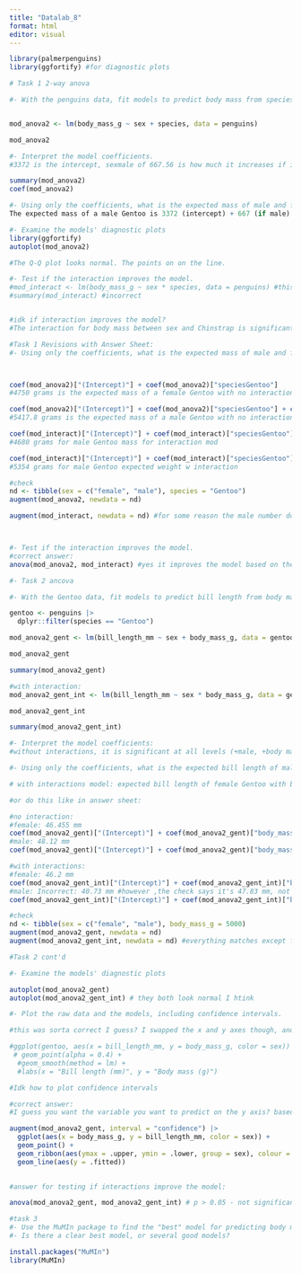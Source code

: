 ---
title: "Datalab_8"
format: html
editor: visual
---

```{r}


library(palmerpenguins)
library(ggfortify) #for diagnostic plots
```

```{r}

# Task 1 2-way anova

#- With the penguins data, fit models to predict body mass from species and sex with and without an interaction.


mod_anova2 <- lm(body_mass_g ~ sex + species, data = penguins)

mod_anova2

#- Interpret the model coefficients.
#3372 is the intercept, sexmale of 667.56 is how much it increases if it's a male, and species Chinstrap of 26.92 is how much it increases if Chinstrap and male (but add the male number too), and species Gentoo is the same but 1377. 

summary(mod_anova2)
coef(mod_anova2)

#- Using only the coefficients, what is the expected mass of male and female Gentoos with each model.
The expected mass of a male Gentoo is 3372 (intercept) + 667 (if male) + 1377 (if Gentoo). The expected mass of a female Gentoo is 3372 (intercept + 1377 (if Gentoo)).

#- Examine the models' diagnostic plots
library(ggfortify)
autoplot(mod_anova2)

#The Q-Q plot looks normal. The points on on the line.

#- Test if the interaction improves the model.
#mod_interact <- lm(body_mass_g ~ sex * species, data = penguins) #this line is incorrect
#summary(mod_interact) #incorrect


#idk if interaction improves the model?
#The interaction for body mass between sex and Chinstrap is significant at the 0.01 level, but between sex and Gentoo is significant but at the 0.05 level.
```

```{r}
#Task 1 Revisions with Answer Sheet:
#- Using only the coefficients, what is the expected mass of male and female Gentoos with each model.



coef(mod_anova2)["(Intercept)"] + coef(mod_anova2)["speciesGentoo"] 
#4750 grams is the expected mass of a female Gentoo with no interaction model

coef(mod_anova2)["(Intercept)"] + coef(mod_anova2)["speciesGentoo"] + coef(mod_anova2)["sexmale"] 
#5417.8 grams is the expected mass of a male Gentoo with no interaction model.

coef(mod_interact)["(Intercept)"] + coef(mod_interact)["speciesGentoo"]
#4680 grams for male Gentoo mass for interaction mod

coef(mod_interact)["(Intercept)"] + coef(mod_interact)["speciesGentoo"] + coef(mod_interact)["sexmale"]
#5354 grams for male Gentoo expected weight w interaction

#check 
nd <- tibble(sex = c("female", "male"), species = "Gentoo")
augment(mod_anova2, newdata = nd)

augment(mod_interact, newdata = nd) #for some reason the male number doesn't match the above number (5354 above, but 5484 here). Not sure why.



#- Test if the interaction improves the model.
#correct answer:
anova(mod_anova2, mod_interact) #yes it improves the model based on the sig, which is p<0.0001
```

```{r}
#- Task 2 ancova

#- With the Gentoo data, fit models to predict bill length from body mass and sex with and without an interaction.

gentoo <- penguins |>
  dplyr::filter(species == "Gentoo")

mod_anova2_gent <- lm(bill_length_mm ~ sex + body_mass_g, data = gentoo)

mod_anova2_gent

summary(mod_anova2_gent)

#with interaction:
mod_anova2_gent_int <- lm(bill_length_mm ~ sex * body_mass_g, data = gentoo)

mod_anova2_gent_int

summary(mod_anova2_gent_int)

#- Interpret the model coefficients:
#without interactions, it is significant at all levels (+male, +body mass), but with interactions it is not significant.

#- Using only the coefficients, what is the expected bill length of male and female Gentoos with body mass of 5000 g with each model.

# with interactions model: expected bill length of female Gentoo with body mass 5000g is 5000g(0.0019) + 36.29 = 45.9 mm bill length. 

#or do this like in answer sheet:

#no interaction:
#female: 46.455 mm
coef(mod_anova2_gent)["(Intercept)"] + coef(mod_anova2_gent)["body_mass_g"] * 5000
#male: 48.12 mm
coef(mod_anova2_gent)["(Intercept)"] + coef(mod_anova2_gent)["body_mass_g"] *5000 + coef(mod_anova2_gent)["sexmale"]

#with interactions:
#female: 46.2 mm
coef(mod_anova2_gent_int)["(Intercept)"] + coef(mod_anova2_gent_int)["body_mass_g"] * 5000
#male: Incorrect: 40.73 mm #however ,the check says it's 47.83 mm, not 40.73 mm..... hmm....idk
coef(mod_anova2_gent_int)["(Intercept)"] + coef(mod_anova2_gent_int)["body_mass_g"] * 5000 + coef(mod_anova2_gent_int)["sexmale"]

#check
nd <- tibble(sex = c("female", "male"), body_mass_g = 5000)
augment(mod_anova2_gent, newdata = nd)
augment(mod_anova2_gent_int, newdata = nd) #everything matches except for male without interactions.... idk why it's off all the time. 48.12 mm is the correct answer though.
```

```{r}
#Task 2 cont'd

#- Examine the models' diagnostic plots

autoplot(mod_anova2_gent)
autoplot(mod_anova2_gent_int) # they both look normal I htink


```

```{r}
#- Plot the raw data and the models, including confidence intervals.

#this was sorta correct I guess? I swapped the x and y axes though, and it has an extra smooth line for some reason.

#ggplot(gentoo, aes(x = bill_length_mm, y = body_mass_g, color = sex)) +
 # geom_point(alpha = 0.4) +
  #geom_smooth(method = lm) +
  #labs(x = "Bill length (mm)", y = "Body mass (g)")

#Idk how to plot confidence intervals

#correct answer:
#I guess you want the variable you want to predict on the y axis? based on answer sheet.

augment(mod_anova2_gent, interval = "confidence") |>
  ggplot(aes(x = body_mass_g, y = bill_length_mm, color = sex)) +
  geom_point() +
  geom_ribbon(aes(ymax = .upper, ymin = .lower, group = sex), colour = NA, alpha = 0.3) +
  geom_line(aes(y = .fitted))
  

#answer for testing if interactions improve the model:

anova(mod_anova2_gent, mod_anova2_gent_int) # p > 0.05 - not significantly better
```

```{r}
#task 3
#- Use the MuMIn package to find the "best" model for predicting body mass of Adelie penguins.
#- Is there a clear best model, or several good models?

install.packages("MuMIn")
library(MuMIn)
```
